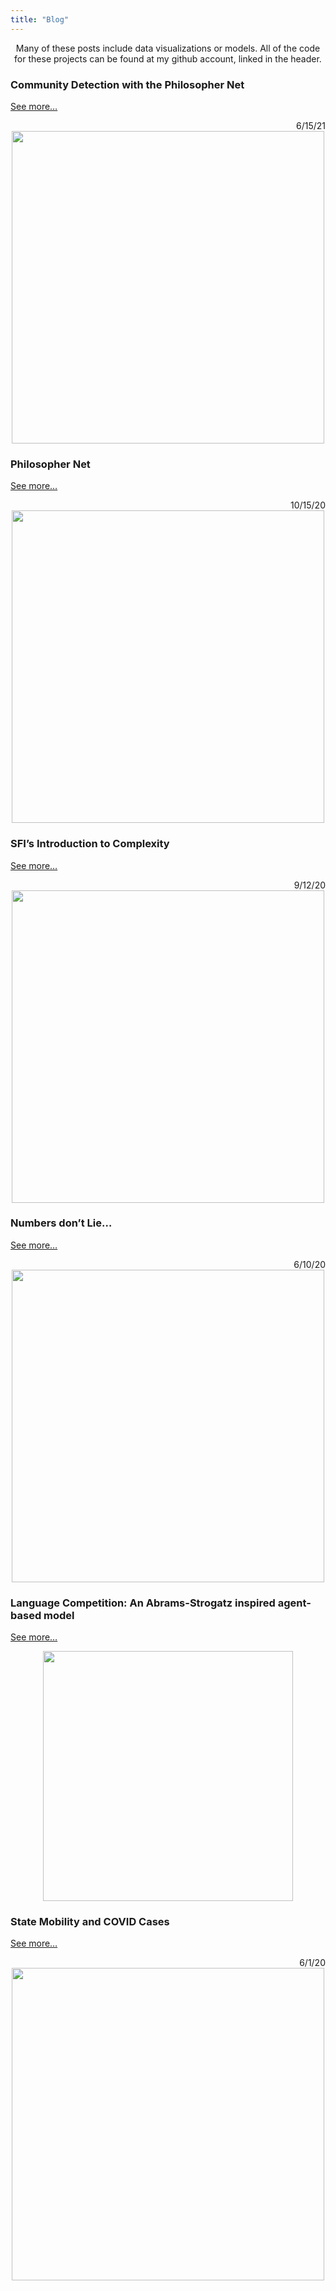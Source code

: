 ```yaml
---
title: "Blog"
---
```

<style type="text/css">
h1.title {
  text-align: center;
}
</style>

<center>
Many of these posts include data visualizations or models. All of the code for these projects can be found at my github account, linked in the header.

</center>

### Community Detection with the Philosopher Net

[See more...](https://matthewbbone.github.io/matthewbbone/commDetect.html)

<div style="text-align: right">6/15/21</div>

<center>
<img src="blogPosts/commDetect.PNG" width="500">
</center>

### Philosopher Net

[See more...](https://matthewbbone.github.io/matthewbbone/philnetviz.html)

<div style="text-align: right">10/15/20</div>

<center>
<img src="blogPosts/philnet.PNG" width="500">
</center>

### SFI’s Introduction to Complexity

[See more...](https://matthewbbone.github.io/matthewbbone/complexity.html)

<div style="text-align: right">9/12/20</div>

<center>
<img src="blogPosts/lacorona.PNG" width="500">
</center>

### Numbers don’t Lie… 

[See more...](https://matthewbbone.github.io/matthewbbone/numberslie.html)

<div style="text-align: right">6/10/20</div>

<center>
<img src="numbersLie/police.jpg" width="500">
</center>

### Language Competition: An Abrams-Strogatz inspired agent-based model 

[See more...](https://matthewbbone.github.io/matthewbbone/langcomp.html)

<center>
<img src="blogPosts/lang.PNG" width="400">
</center>

### State Mobility and COVID Cases 

[See more...](https://matthewbbone.github.io/matthewbbone/covid_mobile.html)

<div style="text-align: right">6/1/20</div>

<center>
<img src="blogPosts/covid.PNG" width="500">
</center>
